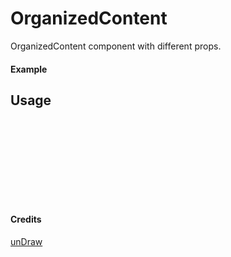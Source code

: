 
<Meta of={OrganizedContent} title="unDraw/OrganizedContent" />

# OrganizedContent

OrganizedContent component with different props.

#### Example

<Canvas of={OrganizedContent.Primary} />

## Usage

```ts
import { OrganizedContent } from "yadl-ui";

const Example = () => {
  return (
      <OrganizedContent />
  );
};

export default Example;
```

#### Credits
[unDraw](https://undraw.co/illustrations)
